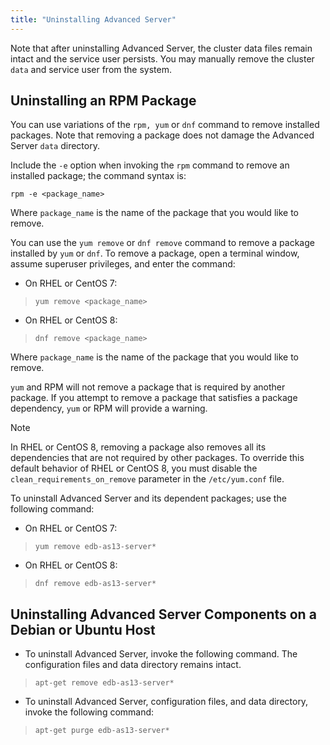 ```yaml
---
title: "Uninstalling Advanced Server"
---
```


<div id="uninstalling_advanced_server" class="registered_link"></div>


Note that after uninstalling Advanced Server, the cluster data files remain intact and the service user persists. You may manually remove the cluster `data` and service user from the system.

## Uninstalling an RPM Package

You can use variations of the `rpm, yum` or `dnf` command to remove installed packages. Note that removing a package does not damage the Advanced Server `data` directory.

Include the `-e` option when invoking the `rpm` command to remove an installed package; the command syntax is:

``` text
rpm -e <package_name>
```

Where `package_name` is the name of the package that you would like to remove.

You can use the `yum remove` or `dnf remove` command to remove a package installed by `yum` or `dnf`. To remove a package, open a terminal window, assume superuser privileges, and enter the command:

  - On RHEL or CentOS 7:

> 
> 
> ``` text
> yum remove <package_name>
> ```

  - On RHEL or CentOS 8:

> 
> 
> ``` text
> dnf remove <package_name>
> ```

Where `package_name` is the name of the package that you would like to remove.

`yum` and RPM will not remove a package that is required by another package. If you attempt to remove a package that satisfies a package dependency, `yum` or RPM will provide a warning.

<div class="note">

<div class="title">

Note

</div>

In RHEL or CentOS 8, removing a package also removes all its dependencies that are not required by other packages. To override this default behavior of RHEL or CentOS 8, you must disable the `clean_requirements_on_remove` parameter in the `/etc/yum.conf` file.

</div>

To uninstall Advanced Server and its dependent packages; use the following command:

  - On RHEL or CentOS 7:

> 
> 
> ``` text
> yum remove edb-as13-server*
> ```

  - On RHEL or CentOS 8:

> 
> 
> ``` text
> dnf remove edb-as13-server*
> ```

## Uninstalling Advanced Server Components on a Debian or Ubuntu Host

  - To uninstall Advanced Server, invoke the following command. The configuration files and data directory remains intact.

> 
> 
> ``` text
> apt-get remove edb-as13-server*
> ```

  - To uninstall Advanced Server, configuration files, and data directory, invoke the following command:

> 
> 
> ``` text
> apt-get purge edb-as13-server*
> ```
